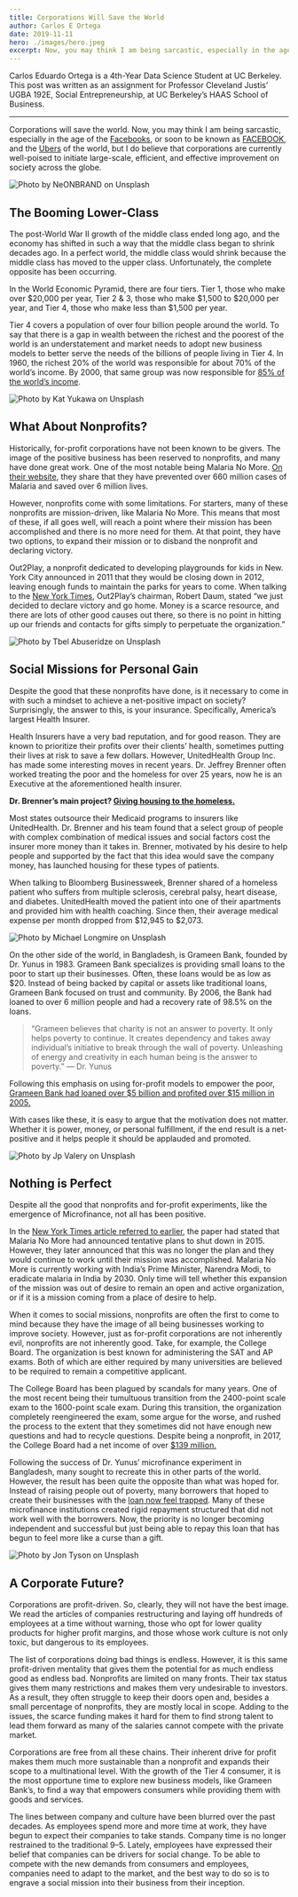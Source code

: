 ```yaml
---
title: Corporations Will Save the World
author: Carlos E Ortega
date: 2019-11-11
hero: ./images/hero.jpeg
excerpt: Now, you may think I am being sarcastic, especially in the age of the Facebooks, or soon to be known as FACEBOOK, and the Ubers of the world, but I do believe that corporations are currently well-poised to initiate large-scale, efficient, and effective improvement on society across the globe.
---
```


Carlos Eduardo Ortega is a 4th-Year Data Science Student at UC Berkeley. This post was written as an assignment for Professor Cleveland Justis’ UGBA 192E, Social Entrepreneurship, at UC Berkeley’s HAAS School of Business.

---

Corporations will save the world. Now, you may think I am being sarcastic, especially in the age of the [Facebooks](https://www.nytimes.com/2018/03/17/us/politics/cambridge-analytica-trump-campaign.html), or soon to be known as [FACEBOOK](https://www.theverge.com/tldr/2019/11/5/20949650/twitter-ceo-jack-dorsey-facebook-bland-new-logo-mock-tweet), and the [Ubers](https://www.nytimes.com/2017/02/22/technology/uber-workplace-culture.html) of the world, but I do believe that corporations are currently well-poised to initiate large-scale, efficient, and effective improvement on society across the globe.

<div className="Image__Small">
  <img
    src="./images/dollar.jpg"
    title="Photo by NeONBRAND on Unsplash"
    alt="Photo by NeONBRAND on Unsplash"
  />
</div>

## The Booming Lower-Class
The post-World War II growth of the middle class ended long ago, and the economy has shifted in such a way that the middle class began to shrink decades ago. In a perfect world, the middle class would shrink because the middle class has moved to the upper class. Unfortunately, the complete opposite has been occurring.

In the World Economic Pyramid, there are four tiers. Tier 1, those who make over $20,000 per year, Tier 2 & 3, those who make $1,500 to $20,000 per year, and Tier 4, those who make less than $1,500 per year.

Tier 4 covers a population of over four billion people around the world. To say that there is a gap in wealth between the richest and the poorest of the world is an understatement and market needs to adopt new business models to better serve the needs of the billions of people living in Tier 4. In 1960, the richest 20% of the world was responsible for about 70% of the world’s income. By 2000, that same group was now responsible for [85% of the world’s income](https://www.ide.go.jp/English/Data/Africa_file/Manualreport/bop03.html).

<div className="Image__Small">
  <img
    src="./images/change.jpg"
    title="Photo by Kat Yukawa on Unsplash"
    alt="Photo by Kat Yukawa on Unsplash"
  />
</div>

## What About Nonprofits?
Historically, for-profit corporations have not been known to be givers. The image of the positive business has been reserved to nonprofits, and many have done great work. One of the most notable being Malaria No More. [On their website](https://www.malarianomore.org/our-impact/progress/), they share that they have prevented over 660 million cases of Malaria and saved over 6 million lives.

However, nonprofits come with some limitations. For starters, many of these nonprofits are mission-driven, like Malaria No More. This means that most of these, if all goes well, will reach a point where their mission has been accomplished and there is no more need for them. At that point, they have two options, to expand their mission or to disband the nonprofit and declaring victory.

Out2Play, a nonprofit dedicated to developing playgrounds for kids in New. York City announced in 2011 that they would be closing down in 2012, leaving enough funds to maintain the parks for years to come. When talking to the [New York Times](https://nyti.ms/2pe1pXr), Out2Play’s chairman, Robert Daum, stated “we just decided to declare victory and go home. Money is a scarce resource, and there are lots of other good causes out there, so there is no point in hitting up our friends and contacts for gifts simply to perpetuate the organization.”

<div className="Image__Small">
  <img
    src="./images/pharmacy.jpg"
    title="Photo by Tbel Abuseridze on Unsplash"
    alt="Photo by Tbel Abuseridze on Unsplash"
  />
</div>

## Social Missions for Personal Gain

Despite the good that these nonprofits have done, is it necessary to come in with such a mindset to achieve a net-positive impact on society? Surprisingly, the answer to this, is your insurance. Specifically, America’s largest Health Insurer.

Health Insurers have a very bad reputation, and for good reason. They are known to prioritize their profits over their clients’ health, sometimes putting their lives at risk to save a few dollars. However, UnitedHealth Group Inc. has made some interesting moves in recent years. Dr. Jeffrey Brenner often worked treating the poor and the homeless for over 25 years, now he is an Executive at the aforementioned health insurer.

**Dr. Brenner’s main project? [Giving housing to the homeless.](https://www.bloomberg.com/news/features/2019-11-05/unitedhealth-s-myconnections-houses-the-homeless-through-medicaid)**

Most states outsource their Medicaid programs to insurers like UnitedHealth. Dr. Brenner and his team found that a select group of people with complex combination of medical issues and social factors cost the insurer more money than it takes in. Brenner, motivated by his desire to help people and supported by the fact that this idea would save the company money, has launched housing for these types of patients.

When talking to Bloomberg Businessweek, Brenner shared of a homeless patient who suffers from multiple sclerosis, cerebral palsy, heart disease, and diabetes. UnitedHealth moved the patient into one of their apartments and provided him with health coaching. Since then, their average medical expense per month dropped from $12,945 to $2,073.

<div className="Image__Small">
  <img
    src="./images/piggy.jpg"
    title="Photo by Michael Longmire on Unsplash"
    alt="Photo by Michael Longmire on Unsplash"
  />
</div>

On the other side of the world, in Bangladesh, is Grameen Bank, founded by Dr. Yunus in 1983. Grameen Bank specializes is providing small loans to the poor to start up their businesses. Often, these loans would be as low as $20. Instead of being backed by capital or assets like traditional loans, Grameen Bank focused on trust and community. By 2006, the Bank had loaned to over 6 million people and had a recovery rate of 98.5% on the loans.

> “Grameen believes that charity is not an answer to poverty. It only helps poverty to continue. It creates dependency and takes away individual’s initiative to break through the wall of poverty. Unleashing of energy and creativity in each human being is the answer to poverty.” — Dr. Yunus

Following this emphasis on using for-profit models to empower the poor, [Grameen Bank had loaned over $5 billion and profited over $15 million in 2005.](https://nyti.ms/2nv4suh)

With cases like these, it is easy to argue that the motivation does not matter. Whether it is power, money, or personal fulfillment, if the end result is a net-positive and it helps people it should be applauded and promoted.

<div className="Image__Small">
  <img
    src="./images/burn_dollar.jpg"
    title="Photo by Jp Valery on Unsplash"
    alt="Photo by Jp Valery on Unsplash"
  />
</div>

## Nothing is Perfect
Despite all the good that nonprofits and for-profit experiments, like the emergence of Microfinance, not all has been positive.

In the [New York Times article referred to earlier](https://nyti.ms/2pe1pXr), the paper had stated that Malaria No More had announced tentative plans to shut down in 2015. However, they later announced that this was no longer the plan and they would continue to work until their mission was accomplished. Malaria No More is currently working with India’s Prime Minister, Narendra Modi, to eradicate malaria in India by 2030. Only time will tell whether this expansion of the mission was out of desire to remain an open and active organization, or if it is a mission coming from a place of desire to help.

When it comes to social missions, nonprofits are often the first to come to mind because they have the image of all being businesses working to improve society. However, just as for-profit corporations are not inherently evil, nonprofits are not inherently good. Take, for example, the College Board. The organization is best known for administering the SAT and AP exams. Both of which are either required by many universities are believed to be required to remain a competitive applicant.

The College Board has been plagued by scandals for many years. One of the most recent being their tumultuous transition from the 2400-point scale exam to the 1600-point scale exam. During this transition, the organization completely reengineered the exam, some argue for the worse, and rushed the process to the extent that they sometimes did not have enough new questions and had to recycle questions. Despite being a nonprofit, in 2017, the College Board had a net income of over [$139 million.](https://projects.propublica.org/nonprofits/organizations/131623965)

Following the success of Dr. Yunus’ microfinance experiment in Bangladesh, many sought to recreate this in other parts of the world. However, the result has been quite the opposite than what was hoped for. Instead of raising people out of poverty, many borrowers that hoped to create their businesses with the [loan now feel trapped](https://www.theguardian.com/global-development/2018/oct/29/loan-sharks-circling-poor-indian-debtors-failed-by-microfinance). Many of these microfinance institutions created rigid repayment structured that did not work well with the borrowers. Now, the priority is no longer becoming independent and successful but just being able to repay this loan that has begun to feel more like a curse than a gift.

<div className="Image__Small">
  <img
    src="./images/good_news.jpg"
    title="Photo by Jon Tyson on Unsplash"
    alt="Photo by Jon Tyson on Unsplash"
  />
</div>

## A Corporate Future?
Corporations are profit-driven. So, clearly, they will not have the best image. We read the articles of companies restructuring and laying off hundreds of employees at a time without warning, those who opt for lower quality products for higher profit margins, and those whose work culture is not only toxic, but dangerous to its employees.

The list of corporations doing bad things is endless. However, it is this same profit-driven mentality that gives them the potential for as much endless good as endless bad. Nonprofits are limited on many fronts. Their tax status gives them many restrictions and makes them very undesirable to investors. As a result, they often struggle to keep their doors open and, besides a small percentage of nonprofits, they are mostly local in scope. Adding to the issues, the scarce funding makes it hard for them to find strong talent to lead them forward as many of the salaries cannot compete with the private market.

Corporations are free from all these chains. Their inherent drive for profit makes them much more sustainable than a nonprofit and expands their scope to a multinational level. With the growth of the Tier 4 consumer, it is the most opportune time to explore new business models, like Grameen Bank’s, to find a way that empowers consumers while providing them with goods and services.

The lines between company and culture have been blurred over the past decades. As employees spend more and more time at work, they have begun to expect their companies to take stands. Company time is no longer restrained to the traditional 9–5. Lately, employees have expressed their belief that companies can be drivers for social change. To be able to compete with the new demands from consumers and employees, companies need to adapt to the market, and the best way to do so is to engrave a social mission into their business from their inception.